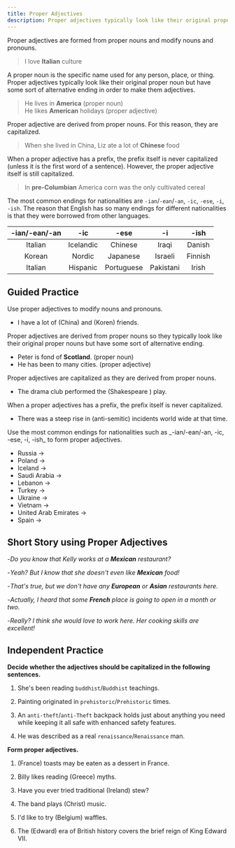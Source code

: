 ```yaml
---
title: Proper Adjectives
description: Proper adjectives typically look like their original proper noun but have some sort of alternative ending in order to make them adjectives
---
```


Proper adjectives are formed from proper nouns and modify nouns and pronouns.

> I love **Italian** culture

A proper noun is the specific name used for any person, place, or thing. Proper adjectives typically look like their original proper noun but have some sort of alternative ending in order to make them adjectives.

> He lives in **America** (proper noun)  
> He likes **American** holidays (proper adjective)

Proper adjective are derived from proper nouns. For this reason, they are capitalized.

> When she lived in China, Liz ate a lot of **Chinese** food

When a proper adjective has a prefix, the prefix itself is never capitalized (unless it is the first word of a sentence). However, the proper adjective itself is still capitalized.

> In **pre-Columbian** America corn was the only cultivated cereal

The most common endings for nationalities are `-ian`/`-ean`/`-an`, `-ic`, `-ese`, `-i`, `-ish`. The reason that English has so many endings for different nationalities is that they were borrowed from other languages.

| -ian/-ean/-an |    -ic    |    -ese    |    -i     |  -ish   |
| :-----------: | :-------: | :--------: | :-------: | :-----: |
|    Italian    | Icelandic |  Chinese   |   Iraqi   | Danish  |
|    Korean     |  Nordic   |  Japanese  |  Israeli  | Finnish |
|    Italian    | Hispanic  | Portuguese | Pakistani |  Irish  |

## Guided Practice

<Callout mt={8}>Use proper adjectives to modify nouns and pronouns.</Callout>

- I have a lot of (China) <Blank /> and (Koren) <Blank /> friends. <Tooltip content="Chinese, Korean" />

<Callout>
  Proper adjectives are derived from proper nouns so they typically look like their
  original proper nouns but have some sort of alternative ending.
</Callout>

- Peter is fond of **Scotland**. (proper noun)
- He has been to many <Blank /> cities. (proper adjective) <Tooltip content="Scottish" />

<Callout>
  Proper adjectives are capitalized as they are derived from proper nouns.
</Callout>

- The drama club performed the (Shakespeare )<Blank /> play. <Tooltip content="Shakespearean" />

<Callout>
  When a proper adjectives has a prefix, the prefix itself is never capitalized.
</Callout>

- There was a steep rise in (anti-semitic) <Blank /> incidents world wide at that time. <Tooltip content="anti-Semitic" />

<Callout>
  Use the most common endings for nationalities such as _-ian/-ean/-an, -ic, -ese, -i,
  -ish_ to form proper adjectives.
</Callout>

- Russia → <Blank /> <Tooltip content="Russian" />
- Poland → <Blank /> <Tooltip content="Polish" />
- Iceland → <Blank /> <Tooltip content="Icelandic" />
- Saudi Arabia → <Blank /> <Tooltip content="Saudi" />
- Lebanon → <Blank /> <Tooltip content="Lebanese" />
- Turkey → <Blank /> <Tooltip content="Turkish" />
- Ukraine → <Blank /> <Tooltip content="Ukrainian" />
- Vietnam → <Blank /> <Tooltip content="Vietnamese" />
- United Arab Emirates → <Blank /> <Tooltip content="Emirati" />
- Spain → <Blank /> <Tooltip content="Hispanic" />

## Short Story using Proper Adjectives

-_Do you know that Kelly works at a **Mexican** restaurant?_

-_Yeah? But I know that she doesn't even like **Mexican** food!_

-_That's true, but we don't have any **European** or **Asian** restaurants here._

-_Actually, I heard that some **French** place is going to open in a month or two._

-_Really? I think she would love to work here. Her cooking skills are excellent!_

## Independent Practice

**Decide whether the adjectives should be capitalized in the following sentences.**

1. She's been reading `buddhist`/`Buddhist` teachings. <Tooltip content="Buddhist" />

2. Painting originated in `prehistoric`/`Prehistoric` times. <Tooltip content="prehistoric" />

3. An `anti-theft`/`anti-Theft` backpack holds just about anything you need while keeping it all safe with enhanced safety features. <Tooltip content="anti-theft" />

4. He was described as a real `renaissance`/`Renaissance` man. <Tooltip content="Renaissance" />

**Form proper adjectives.**

1. (France) <Blank /> toasts may be eaten as a dessert in France. <Tooltip content="French" />

2. Billy likes reading (Greece) <Blank /> myths. <Tooltip content="Greek" />

3. Have you ever tried traditional (Ireland) <Blank /> stew? <Tooltip content="Irish" />

4. The band plays (Christ) <Blank /> music. <Tooltip content="Christian" />

5. I'd like to try (Belgium) <Blank /> waffles. <Tooltip content="Belgian" />

6. The (Edward) <Blank /> era of British history covers the brief reign of King Edward VII. <Tooltip content="Edwardian" />

